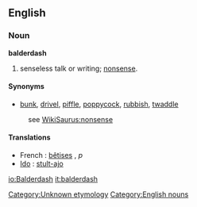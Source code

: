 {{wikipedia}}
==English==

===Noun===
'''balderdash'''
# senseless talk or writing; [[nonsense]].
<!-- # a rapidly receding hairline
# {{vulgar}} adulterated wine -->

====Synonyms====
*[[bunk]], [[drivel]], [[piffle]], [[poppycock]], [[rubbish]], [[twaddle]]
:see [[WikiSaurus:nonsense]]

====Translations====
* French : [[bêtise]]s {{f}}, ''p''
* [[w:Ido|Ido]] : [[stulto|stult-ajo]]

[[Category:Unknown etymology]]<!--SOED-->
[[Category:English nouns]]

[[io:Balderdash]]
[[it:balderdash]]